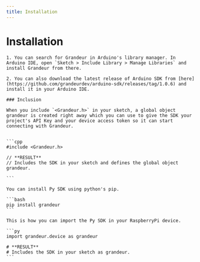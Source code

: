 ```yaml
---
title: Installation
---
```

# Installation


<Tabs group="tab-group-test">

  <Item value="arduino" label="Arduino">

    1. You can search for Grandeur in Arduino's library manager. In Arduino IDE, open `Sketch > Include Library > Manage Libraries` and install Grandeur from there.

    2. You can also download the latest release of Arduino SDK from [here](https://github.com/grandeurdev/arduino-sdk/releases/tag/1.0.6) and install it in your Arduino IDE.

    ### Inclusion

    When you include `<Grandeur.h>` in your sketch, a global object grandeur is created right away which you can use to give the SDK your project's API Key and your device access token so it can start connecting with Grandeur.


    ```cpp
    #include <Grandeur.h>

    // **RESULT**
    // Includes the SDK in your sketch and defines the global object grandeur.

    ```
  </Item>

  <Item value="py" label="Py">

    You can install Py SDK using python's pip.

    ```bash
    pip install grandeur
    ```

    This is how you can import the Py SDK in your RaspberryPi device.

    ```py
    import grandeur.device as grandeur

    # **RESULT**
    # Includes the SDK in your sketch as grandeur.
    ```

  </Item>

</Tabs>